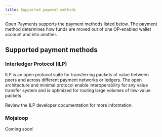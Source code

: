 ```yaml
---
title: Supported payment methods
---
```



Open Payments supports the payment methods listed below. The payment method determines how funds are moved out of one OP-enabled wallet account and into another.

## Supported payment methods

### Interledger Protocol (ILP)

ILP is an open protocol suite for transferring packets of value between peers and across different payment networks or ledgers. The open architecture and minimal protocol enable interoperability for any value transfer system and is optimized for routing large volumes of low-value packets.

Review the <LinkOut href='https://interledger.org/developers/get-started/'>ILP developer documentation</LinkOut> for more information.

### Mojaloop

Coming soon!
